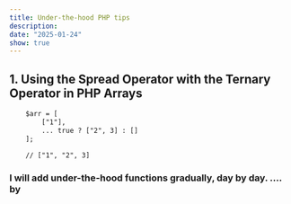 ```yaml
---
title: Under-the-hood PHP tips
description: 
date: "2025-01-24"
show: true
---
```


## 1. Using the Spread Operator with the Ternary Operator in PHP Arrays
```html
    $arr = [
        ["1"],
        ... true ? ["2", 3] : []
    ];

    // ["1", "2", 3]
```

### I will add under-the-hood functions gradually, day by day. .... by